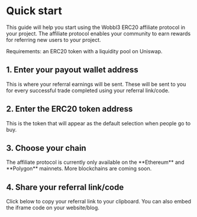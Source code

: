 
# Quick start

This guide will help you start using the Wobbl3 ERC20 affiliate protocol in your project. The affiliate protocol enables your community to earn rewards for referring new users to your project. 

<Callout type="error" emoji="️❗️">
    Requirements: an ERC20 token with a liquidity pool on Uniswap. 
</Callout>

## 1. Enter your payout wallet address

This is where your referral earnings will be sent. These will be sent to you for every successful trade completed using your referral link/code.

<InputWalletAddress />

## 2. Enter the ERC20 token address

This is the token that will appear as the default selection when people go to buy.

<InputERC20ContractAddress />

## 3. Choose your chain

<Callout type="info" emoji="ℹ️">
    The affiliate protocol is currently only available on the **Ethereum** and **Polygon** mainnets. More blockchains are coming soon.
</Callout>

<SelectChain />

## 4. Share your referral link/code

Click below to copy your referral link to your clipboard. You can also embed the iframe code on your website/blog.

<InputURL />
<TextareaIframeCode />
<IframeSample />
